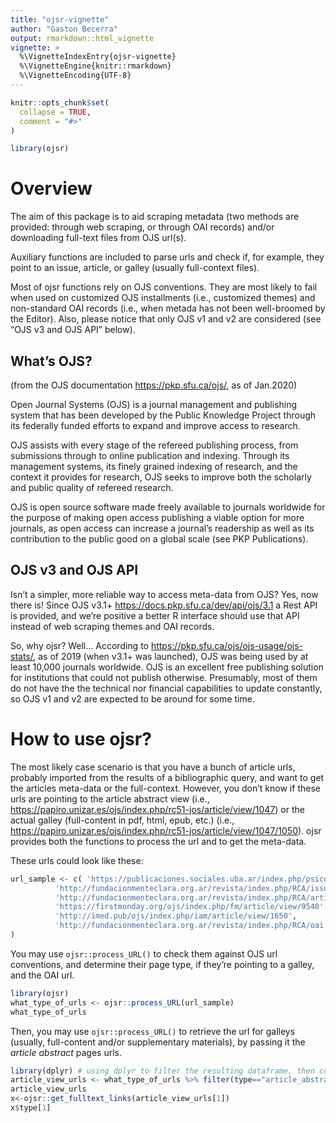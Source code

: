 ```yaml
---
title: "ojsr-vignette"
author: "Gaston Becerra"
output: rmarkdown::html_vignette
vignette: >
  %\VignetteIndexEntry{ojsr-vignette}
  %\VignetteEngine{knitr::rmarkdown}
  %\VignetteEncoding{UTF-8}
---
```


```r
knitr::opts_chunk$set(
  collapse = TRUE,
  comment = "#>"
)
```

```r
library(ojsr)
```


# Overview


The aim of this package is to aid scraping metadata (two methods are provided: through web scraping, or through OAI records) and/or downloading full-text files from OJS url(s). 

Auxiliary functions are included to parse urls and check if, for example, they point to an issue, article, or galley (usually full-context files).

Most of ojsr functions rely on OJS conventions. They are most likely to fail when used on customized OJS installments (i.e., customized themes) and non-standard OAI records (i.e., when metada has not been well-broomed by the Editor). Also, please notice that only OJS v1 and v2 are considered (see "OJS v3 and OJS API" below).


## What's OJS?


(from the OJS documentation <https://pkp.sfu.ca/ojs/>, as of Jan.2020)

Open Journal Systems (OJS) is a journal management and publishing system that has been developed by the Public Knowledge Project through its federally funded efforts to expand and improve access to research.

OJS assists with every stage of the refereed publishing process, from submissions through to online publication and indexing. Through its management systems, its finely grained indexing of research, and the context it provides for research, OJS seeks to improve both the scholarly and public quality of refereed research.

OJS is open source software made freely available to journals worldwide for the purpose of making open access publishing a viable option for more journals, as open access can increase a journal’s readership as well as its contribution to the public good on a global scale (see PKP Publications).


## OJS v3 and OJS API


Isn't a simpler, more reliable way to access meta-data from OJS? Yes, now there is! Since OJS v3.1+ <https://docs.pkp.sfu.ca/dev/api/ojs/3.1> a Rest API is provided, and we're positive a better R interface should use that API instead of web scraping themes and OAI records.

So, why ojsr? Well... According to <https://pkp.sfu.ca/ojs/ojs-usage/ojs-stats/>, as of 2019 (when v3.1+ was launched), OJS was being used by at least 10,000 journals worldwide. OJS is an excellent free publishing solution for institutions that could not publish otherwise. Presumably, most of them do not have the the technical nor financial capabilities to update constantly, so OJS v1 and v2 are expected to be around for some time. 


# How to use ojsr?


The most likely case scenario is that you have a bunch of article urls, probably imported from the results of a bibliographic query, and want to get the articles meta-data or the full-context. However, you don't know if these urls are pointing to the article abstract view (i.e., <https://papiro.unizar.es/ojs/index.php/rc51-jos/article/view/1047>) or the actual galley (full-content in pdf, html, epub, etc.) (i.e., <https://papiro.unizar.es/ojs/index.php/rc51-jos/article/view/1047/1050>). ojsr provides both the functions to process the url and to get the meta-data.

These urls could look like these:

```r

url_sample <- c( 'https://publicaciones.sociales.uba.ar/index.php/psicologiasocial/article/view/2903',
          'http://fundacionmenteclara.org.ar/revista/index.php/RCA/issue/view/2018-Vol3-2',
          'http://fundacionmenteclara.org.ar/revista/index.php/RCA/article/download/43/54',
          'https://firstmonday.org/ojs/index.php/fm/article/view/9540',
          'http://imed.pub/ojs/index.php/iam/article/view/1650',
          'http://fundacionmenteclara.org.ar/revista/index.php/RCA/oai'
)

```

You may use `ojsr::process_URL()` to check them against OJS url conventions, and determine their page type, if they're pointing to a galley, and the OAI url.

```r

library(ojsr)
what_type_of_urls <- ojsr::process_URL(url_sample)
what_type_of_urls

```

Then, you may use `ojsr::process_URL()` to retrieve the url for galleys (usually, full-content and/or supplementary materials), by passing it the *article abstract* pages urls. 

```r

library(dplyr) # using dplyr to filter the resulting dataframe, then converting to character vector
article_view_urls <- what_type_of_urls %>% filter(type=="article_abstract") %>% select(url) %>% unlist(use.names = FALSE)
article_view_urls
x<-ojsr::get_fulltext_links(article_view_urls[1])
x$type[1]

```

